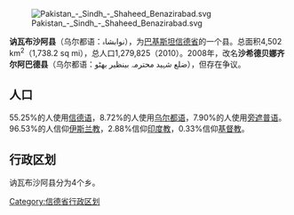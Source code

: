 [[File:Pakistan_-_Sindh_-_Shaheed_Benazirabad.svg|thumb]]

'''讷瓦布沙阿县'''（乌尔都语：نوابشاہ），为[[巴基斯坦|巴基斯坦]][[信德省|信德省]]的一个县。总面积4,502 km<sup>2</sup>（1,738.2 sq mi），总人口1,279,825（2010）。2008年，改名'''沙希德贝娜齐尔阿巴德县'''（乌尔都语：ضلع شہید محترمہ بینظیر بھٹو），但存在争议。

== 人口 ==
55.25%的人使用[[信德语|信德语]]，8.72%的人使用[[乌尔都语|乌尔都语]]，7.90%的人使用[[旁遮普语|旁遮普语]]。96.53%的人信仰[[伊斯兰教|伊斯兰教]]，2.88%信仰[[印度教|印度教]]，0.33%信仰[[基督教|基督教]]。

== 行政区划 ==
讷瓦布沙阿县分为4个乡。

{{信德省行政区划}}

[[Category:信德省行政区划|Category:信德省行政区划]]